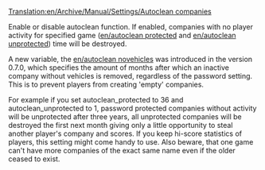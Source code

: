 [[Translation:en/Archive/Manual/Settings/Autoclean companies]]
{{es/Traducción|Autoclean companies|0}}

Enable or disable autoclean function. If enabled, companies with no player activity for specified game ([[en/autoclean protected]] and [[en/autoclean unprotected]]) time will be destroyed.

A new variable, the [[en/autoclean novehicles]] was introduced in the version 0.7.0, which specifies the amount of months after which an inactive company without vehicles is removed, regardless of the password setting. This is to prevent players from creating 'empty' companies.

For example if you set autoclean_protected to 36 and autoclean_unprotected to 1, password protected companies without activity will be unprotected after three years, all unprotected companies will be destroyed the first next month giving only a little opportunity to steal another player's company and scores. If you keep hi-score statistics of players, this setting might come handy to use.
Also beware, that one game can't have more companies of the exact same name even if the older ceased to exist.